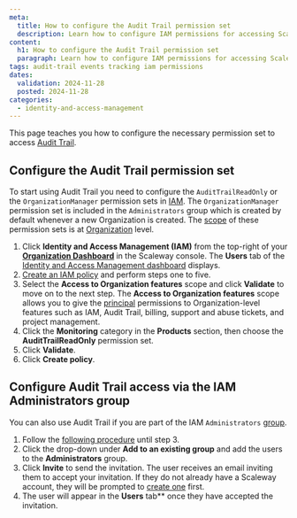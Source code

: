 ```yaml
---
meta:
  title: How to configure the Audit Trail permission set
  description: Learn how to configure IAM permissions for accessing Scaleway's Audit Trail, enabling event tracking across Organizations and Projects.
content:
  h1: How to configure the Audit Trail permission set
  paragraph: Learn how to configure IAM permissions for accessing Scaleway's Audit Trail, enabling event tracking across Organizations and Projects.
tags: audit-trail events tracking iam permissions
dates:
  validation: 2024-11-28
  posted: 2024-11-28
categories:
  - identity-and-access-management
---
```


This page teaches you how to configure the necessary permission set to access [Audit Trail](/audit-trail/concepts/#audit-trail).

## Configure the Audit Trail permission set

To start using Audit Trail you need to configure the `AuditTrailReadOnly` or the `OrganizationManager` permission sets in [IAM](/iam/concepts/#iam).
The `OrganizationManager` permission set is included in the `Administrators` group which is created by default whenever a new Organization is created.
The [scope](/iam/concepts/#scope) of these permission sets is at [Organization](/iam/concepts/#organization) level.

1. Click **Identity and Access Management (IAM)** from the top-right of your [**Organization Dashboard**](https://console.scaleway.com/organization) in the Scaleway console. The **Users** tab of the [Identity and Access Management dashboard](https://console.scaleway.com/iam/users) displays.
2. [Create an IAM policy](/iam/how-to/create-policy/) and perform steps one to five.
3. Select the **Access to Organization features** scope and click **Validate** to move on to the next step.
    <Message type="important">
     The **Access to Organization features** scope allows you to give the [principal](/iam/concepts/#principal) permissions to Organization-level features such as IAM, Audit Trail, billing, support and abuse tickets, and project management.
    </Message>
4. Click the **Monitoring** category in the **Products** section, then choose the **AuditTrailReadOnly** permission set.
5. Click **Validate**.
6. Click **Create policy**.

## Configure Audit Trail access via the IAM Administrators group

You can also use Audit Trail if you are part of the IAM `Administrators` [group](/iam/concepts/#group).

1. Follow the [following procedure](/iam/how-to/invite-user-to-orga/) until step 3.
2. Click the drop-down under **Add to an existing group** and add the users to the **Administrators** group.
3. Click **Invite** to send the invitation. The user receives an email inviting them to accept your invitation. If they do not already have a Scaleway account, they will be prompted to [create one](/account/how-to/create-an-account/) first.
4. The user will appear in the **Users** tab** once they have accepted the invitation.
